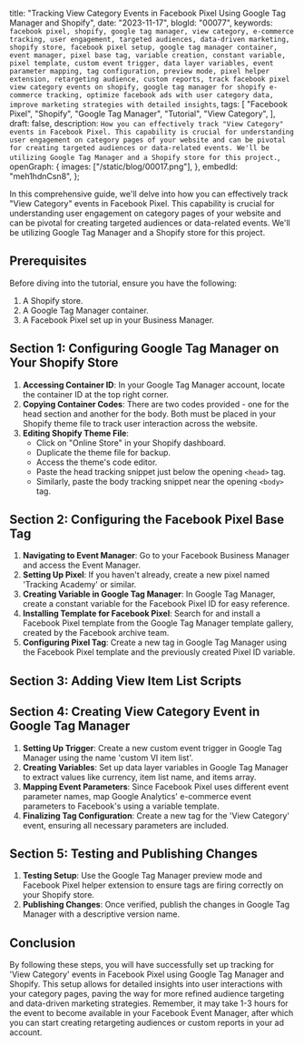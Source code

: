  title:
  "Tracking View Category Events in Facebook Pixel Using Google Tag Manager and Shopify",
 date: "2023-11-17",
 blogId: "00077",
 keywords: `facebook pixel, shopify, google tag manager, view category, e-commerce tracking, user engagement, targeted audiences, data-driven marketing, shopify store, facebook pixel setup, google tag manager container, event manager, pixel base tag, variable creation, constant variable, pixel template, custom event trigger, data layer variables, event parameter mapping, tag configuration, preview mode, pixel helper extension, retargeting audience, custom reports, track facebook pixel view category events on shopify, google tag manager for shopify e-commerce tracking, optimize facebook ads with user category data, improve marketing strategies with detailed insights`,
 tags: [
  "Facebook Pixel",
  "Shopify",
  "Google Tag Manager",
  "Tutorial",
  "View Category",
 ],
 draft: false,
 description: `How you can effectively track "View Category" events in Facebook Pixel. This capability is crucial for understanding user engagement on category pages of your website and can be pivotal for creating targeted audiences or data-related events. We'll be utilizing Google Tag Manager and a Shopify store for this project.`,
 openGraph: {
  images: ["/static/blog/00017.png"],
 },
 embedId: "meh1hdnCsn8",
};

<BlogHeader metadata={metadata} />

In this comprehensive guide, we'll delve into how you can effectively track "View
Category" events in Facebook Pixel. This capability is crucial for understanding
user engagement on category pages of your website and can be pivotal for creating
targeted audiences or data-related events. We'll be utilizing Google Tag Manager
and a Shopify store for this project.

<YoutubeEmbed embedId={metadata.embedId} />

## Prerequisites

Before diving into the tutorial, ensure you have the following:

1. A Shopify store.
2. A Google Tag Manager container.
3. A Facebook Pixel set up in your Business Manager.

## Section 1: Configuring Google Tag Manager on Your Shopify Store

1. **Accessing Container ID**: In your Google Tag Manager account, locate the container ID at the top right corner.
2. **Copying Container Codes**: There are two codes provided - one for the head section and another for the body. Both must be placed in your Shopify theme file to track user interaction across the website.
3. **Editing Shopify Theme File**:
   - Click on "Online Store" in your Shopify dashboard.
   - Duplicate the theme file for backup.
   - Access the theme's code editor.
   - Paste the head tracking snippet just below the opening `<head>` tag.
   - Similarly, paste the body tracking snippet near the opening `<body>` tag.

## Section 2: Configuring the Facebook Pixel Base Tag

1. **Navigating to Event Manager**: Go to your Facebook Business Manager and access the Event Manager.
2. **Setting Up Pixel**: If you haven't already, create a new pixel named 'Tracking Academy' or similar.
3. **Creating Variable in Google Tag Manager**: In Google Tag Manager, create a constant variable for the Facebook Pixel ID for easy reference.
4. **Installing Template for Facebook Pixel**: Search for and install a Facebook Pixel template from the Google Tag Manager template gallery, created by the Facebook archive team.
5. **Configuring Pixel Tag**: Create a new tag in Google Tag Manager using the Facebook Pixel template and the previously created Pixel ID variable.

## Section 3: Adding View Item List Scripts

<ViewItemList />

## Section 4: Creating View Category Event in Google Tag Manager

1. **Setting Up Trigger**: Create a new custom event trigger in Google Tag Manager using the name 'custom VI item list'.
2. **Creating Variables**: Set up data layer variables in Google Tag Manager to extract values like currency, item list name, and items array.
3. **Mapping Event Parameters**: Since Facebook Pixel uses different event parameter names, map Google Analytics' e-commerce event parameters to Facebook's using a variable template.
4. **Finalizing Tag Configuration**: Create a new tag for the 'View Category' event, ensuring all necessary parameters are included.

## Section 5: Testing and Publishing Changes

1. **Testing Setup**: Use the Google Tag Manager preview mode and Facebook Pixel helper extension to ensure tags are firing correctly on your Shopify store.
2. **Publishing Changes**: Once verified, publish the changes in Google Tag Manager with a descriptive version name.

## Conclusion

By following these steps, you will have successfully set up tracking for 'View Category' events in Facebook Pixel using Google Tag Manager and Shopify. This setup allows for detailed insights into user interactions with your category pages, paving the way for more refined audience targeting and data-driven marketing strategies. Remember, it may take 1-3 hours for the event to become available in your Facebook Event Manager, after which you can start creating retargeting audiences or custom reports in your ad account.

<GiscusComments />
